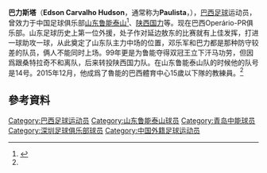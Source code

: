 {{Football player infobox
| playername = 巴力斯塔
| image = 
| fullname = Edson Carvalho Hudson
| height = {{height|m=1.75}}
| nickname = 
| dateofbirth = {{Birth date and age|year=1975|month=5|day=10}}
| cityofbirth = [[圣保罗|圣保罗]]
| countryofbirth = {{flagicon|BRA|size=22px}}[[巴西|巴西]]
| currentclub = {{flagicon|BRA|size=22px}} Operário-PR
| clubnumber = 
| position = [[中场|中场]]
| youthyears = 
| youthclubs = 
| years =1998-1999<br />2000<br />2000-2001<br/>2001<br />2002<br />2002<br />2002-2003<br />2004<br />2005<br />2005<br />2006<br />2006<br />2007<br />2007<br />2008<br />2008<br />2009<br />2009-
| clubs  = {{flagicon|CHN|size=22px}} [[山东鲁能泰山|山东鲁能泰山]]<br />{{flagicon|BRA|size=22px}} Matsubara-BRA<br />{{flagicon|BRA|size=22px}} Atlético-PR<br />{{flagicon|CHN|size=22px}} [[青岛中能足球俱乐部|青岛啤酒]]<br/>{{flagicon|BRA|size=22px}} União Barbarense<br/>{{flagicon|CHN|size=22px}} [[深圳平安|深圳平安]]<br />{{flagicon|CHN|size=22px}} [[陕西国力|陕西国力]]<br />{{flagicon|BRA|size=22px}} Avaí<br />{{flagicon|BRA|size=22px}} Atlético-PR<br />{{flagicon|BRA|size=22px}} Gama<br />{{flagicon|BRA|size=22px}} Remo<br />{{flagicon|BRA|size=22px}} Londrina<br />{{flagicon|BRA|size=22px}} Marcílio Dias<br />{{flagicon|BRA|size=22px}} Juventus-SP<br />{{flagicon|BRA|size=22px}} Ceilândia<br />{{flagicon|BRA|size=22px}} América-SP<br />{{flagicon|BRA|size=22px}} Auritânia Foz<br />{{flagicon|BRA|size=22px}} Operário-PR
| caps(goals) = 32（14）
| nationalyears = 
| nationalteam = 
| nationalcaps(goals) = 
| pcupdate = 2009年6月9日 (二) 08:24 (UTC)
| ntupdate = 
| manageryears =
| managerclubs =
}}
'''巴力斯塔'''（'''Edson Carvalho Hudson'''，通常称为'''Paulista'''，{{bd|1975年|5月10日|catIdx=P}}），[[巴西|巴西]][[足球|足球]]运动员，曾效力于中国足球俱乐部[[山东鲁能泰山|山东鲁能泰山]]<ref name="魯能">{{Cite web |url=http://sports.people.com.cn/n/2015/1209/c22176-27907421.html |title=鲁能首位外援巴力斯塔回归任梯队教练 |accessdate=2019-01-16 |author=新華網 |date=2015-12-09 |publisher=人民網 |archive-date=2019-01-17 |archive-url=https://web.archive.org/web/20190117013259/http://sports.people.com.cn/n/2015/1209/c22176-27907421.html |dead-url=no }}</ref>、[[陕西国力|陕西国力]]等。现在巴西Operário-PR俱乐部。山东足球历史上第一位外援，处子作对延边敖东的比赛就有上佳发挥，打进一球助攻一球，从此奠定了山东队主力中场的位置，邓乐军和巴力都是那种防守较差的队员，俩人不能同时上场。99年更是为鲁能夺得双冠王立下汗马功劳，但因爲跟桑特拉奇不和离队，后来转投陕西国力队。在山东鲁能泰山队的时候他的队号是14号。2015年12月，他成爲了魯能的巴西體育中心15歲以下隊的教練員。<ref name="魯能"></ref>
==參考資料==
{{reflist}}

{{1998年山东鲁能泰山名单}}
{{1999年山东鲁能泰山名单}}
{{DEFAULTSORT:PAULISTA}}
[[Category:巴西足球运动员|Category:巴西足球运动员]]
[[Category:山东鲁能泰山球员|Category:山东鲁能泰山球员]]
[[Category:青岛中能球员|Category:青岛中能球员]]
[[Category:深圳足球俱乐部球员|Category:深圳足球俱乐部球员]]
[[Category:中国外籍足球运动员|Category:中国外籍足球运动员]]